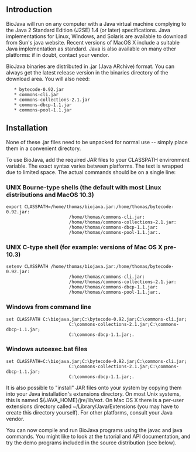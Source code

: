 == Introduction ==

BioJava will run on any computer with a Java virtual machine complying to the Java 2 Standard Edition (J2SE) 1.4 (or later) specifications. Java implementations for Linux, Windows, and Solaris are available to download from Sun's java website. Recent versions of MacOS X include a suitable Java implementation as standard. Java is also available on many other platforms: if in doubt, contact your vendor.

BioJava binaries are distributed in .jar (Java ARchive) format. You can always get the latest release version in the binaries directory of the download area. You will also need:

    * bytecode-0.92.jar
    * commons-cli.jar
    * commons-collections-2.1.jar
    * commons-dbcp-1.1.jar
    * commons-pool-1.1.jar

== Installation ==

None of these .jar files need to be unpacked for normal use -- simply place them in a convenient directory.

To use BioJava, add the required JAR files to your CLASSPATH environment variable. The exact syntax varies between platforms. The text is wrapped due to limited space. The actual commands should be on a single line:

=== UNIX Bourne-type shells (the default with most Linux distributions and MacOS 10.3) ===

 export CLASSPATH=/home/thomas/biojava.jar:/home/thomas/bytecode-0.92.jar:
                         /home/thomas/commons-cli.jar:
                         /home/thomas/commons-collections-2.1.jar:
                         /home/thomas/commons-dbcp-1.1.jar:
                         /home/thomas/commons-pool-1.1.jar:.

=== UNIX C-type shell (for example: versions of Mac OS X pre-10.3)===

 setenv CLASSPATH /home/thomas/biojava.jar:/home/thomas/bytecode-0.92.jar:
                         /home/thomas/commons-cli.jar:
                         /home/thomas/commons-collections-2.1.jar:
                         /home/thomas/commons-dbcp-1.1.jar:
                         /home/thomas/commons-pool-1.1.jar:.

=== Windows from command line ===

 set CLASSPATH C:\biojava.jar;C:\bytecode-0.92.jar;C:\commons-cli.jar;
                         C:\commons-collections-2.1.jar;C:\commons-dbcp-1.1.jar;
                         C:\commons-dbcp-1.1.jar;.

=== Windows autoexec.bat files ===

 set CLASSPATH=C:\biojava.jar;C:\bytecode-0.92.jar;C:\commons-cli.jar;
                         C:\commons-collections-2.1.jar;C:\commons-dbcp-1.1.jar;
                         C:\commons-dbcp-1.1.jar;.

It is also possible to "install" JAR files onto your system by copying them into your Java installation's extensions directory. On most Unix systems, this is named ${JAVA_HOME}/jre/lib/ext. On Mac OS X there is a per-user extensions directory called ~/Library/Java/Extensions (you may have to create this directory yourself). For other platforms, consult your Java vendor.

You can now compile and run BioJava programs using the javac and java commands. You might like to look at the tutorial and API documentation, and try the demo programs included in the source distribution (see below).